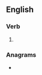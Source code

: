 {{also|captivâtes}}
==English==

===Verb===
{{head|en|verb form}}

# {{en-third-person singular of|captivate}}

===Anagrams===
* {{anagrams|en|captatives}}